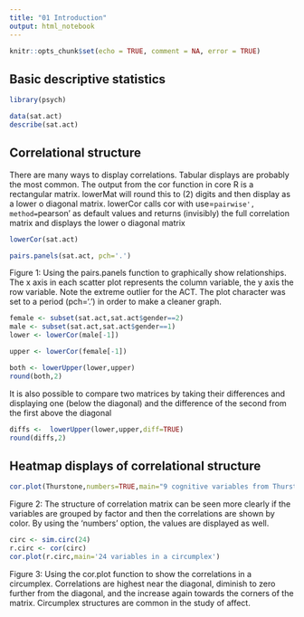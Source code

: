```yaml
---
title: "01 Introduction"
output: html_notebook
---
```


```r
knitr::opts_chunk$set(echo = TRUE, comment = NA, error = TRUE)
```

## Basic descriptive statistics

```r
library(psych)

data(sat.act)
describe(sat.act)
```

## Correlational structure
There  are  many  ways  to  display  correlations.   Tabular  displays  are  probably  the  most
common.  The output from the cor function in core R is a rectangular matrix.
lowerMat will  round  this  to  (2)  digits  and  then  display  as  a  lower  o   diagonal  matrix. lowerCor calls cor with use=`pairwise',  method=`pearson' as default values and returns (invisibly) the full correlation matrix and displays the lower o  diagonal matrix

```r
lowerCor(sat.act)
```

```r
pairs.panels(sat.act, pch='.')
```
Figure 1:  Using the pairs.panels function to graphically show relationships.  The x axis
in each scatter plot represents the column variable, the y axis the row variable.  Note the
extreme outlier for the ACT. The plot character was set to a period (pch='.')  in order to
make a cleaner graph.

```r
female <- subset(sat.act,sat.act$gender==2)
male <- subset(sat.act,sat.act$gender==1)
lower <- lowerCor(male[-1])
```

```r
upper <- lowerCor(female[-1])
```

```r
both <- lowerUpper(lower,upper)
round(both,2)
```

It is also possible to compare two matrices by taking their differences and displaying one (below the diagonal) and the difference of the second from the first above the diagonal

```r
diffs <-  lowerUpper(lower,upper,diff=TRUE)
round(diffs,2)
```

## Heatmap displays of correlational structure

```r
cor.plot(Thurstone,numbers=TRUE,main="9 cognitive variables from Thurstone")
```
Figure 2:  The structure of correlation matrix can be seen more clearly if the variables are
grouped by factor and then the correlations are shown by color.  By using the 'numbers'
option, the values are displayed as well.


```r
circ <- sim.circ(24)
r.circ <- cor(circ)
cor.plot(r.circ,main='24 variables in a circumplex')
```
Figure 3: Using the cor.plot function to show the correlations in a circumplex.  Correlations
are highest near the diagonal, diminish to zero further from the diagonal, and the increase
again towards the corners of the matrix.  Circumplex structures are common in the study
of affect.


